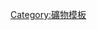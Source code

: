 {{Navbox
|name = 粘土矿物
|title = [[粘土矿物]]
|listclass = hlist
|image = 

|list1 = 
* {{le|水铝英石|Allophane}}
* [[綠泥石]]
* {{le|地开石|Dickite}}
* {{le|多水高岭石|Halloysite}}
* {{le|锂蒙脱石|Hectorite}}
* {{le|伊来石|Illite}}
* {{le|伊毛缟石|Imogolite}}
* [[高嶺石]]
* [[蒙脱石]]
* [[珍珠石]]
* {{le|绿脱石|Nontronite}}
* [[坡缕石]]
* {{le|皂石|Saponite}}
* {{le|海泡石|Sepiolite}} 
* [[滑石]]

}}<noinclude>

[[Category:礦物模板]]
</noinclude>